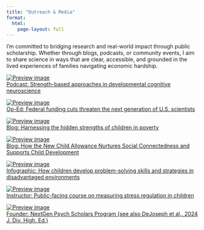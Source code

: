 ```yaml
---
title: "Outreach & Media"
format:
  html:
    page-layout: full
---
```


I’m committed to bridging research and real-world impact through public scholarship. Whether through blogs, podcasts, or community events, I aim to share science in ways that are clear, accessible, and grounded in the lived experiences of families navigating economic hardship.


<div class="grid-container">

<!-- Card 1 -->
<div class="card">
  <a href="https://sensitiveperiods.buzzsprout.com/2024695/episodes/16820613-s3e4-strength-based-approaches-in-dcn-with-drs-divyangana-rakesh-monica-ellwood-lowe-and-meriah-dejoseph" target="_blank">
    <img src="fluxpod.png" alt="Preview image" class="card-img">
    <div class="card-title">Podcast: Strength-based approaches in developmental cognitive neuroscience</div>
  </a>
</div>

<!-- Card 2 -->
<div class="card">
  <a href="https://timesofsandiego.com/opinion/2025/04/03/federal-funding-cuts-threaten-the-next-generation-of-u-s-scientists/" target="_blank">
    <img src="TimesSD.png" alt="Preview image" class="card-img">
    <div class="card-title">Op-Ed: Federal funding cuts threaten the next generation of U.S. scientists</div>
  </a>
</div>

<!-- Card 3 -->
<div class="card">
  <a href="https://boldscience.org/harnessing-the-hidden-strengths-of-children-in-poverty/" target="_blank">
    <img src="boldblog.png" alt="Preview image" class="card-img">
    <div class="card-title">Blog: Harnessing the hidden strengths of children in poverty</div>
  </a>
</div>

<!-- Card 4 -->
<div class="card">
  <a href="https://www.thesocialcreatures.org/thecreaturetimes/new-child-allowance" target="_blank">
    <img src="socialcreat.png" alt="Preview image" class="card-img">
    <div class="card-title">Blog: How the New Child Allowance Nurtures Social Connectedness and Supports Child Development</div>
  </a>
</div>

<!-- Card 5 -->
<div class="card">
  <a href="https://cera-network.com/products?category=INFOGRAPHIC" target="_blank">
    <img src="cerainfo.png" alt="Preview image" class="card-img">
    <div class="card-title">Infographic: How children develop problem-solving skills and strategies in disadvantaged environments</div>
  </a>
</div>

<!-- Card 6 -->
<div class="card">
  <a href="https://calstarnetwork.org/secretofstress/">
    <img src="calstar.png" alt="Preview image" class="card-img">
    <div class="card-title">Instructor: Public-facing course on measuring stress regulation in children</div>
  </a>
</div>

<!-- Card 7 -->
<div class="card">
  <a href="https://nextgenpsychscholars.com/">
    <img src="NextGen.png" alt="Preview image" class="card-img">
    <div class="card-title">Founder: NextGen Psych Scholars Program (see also DeJoseph et al., 2024 J. Div. High. Ed.)</div>
  </a>
</div>





</div>
